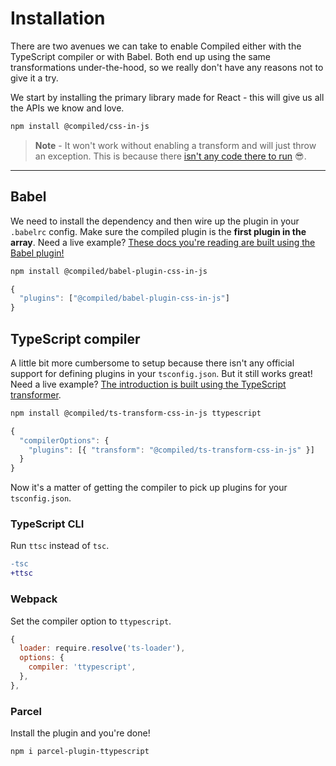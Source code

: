 # Installation

There are two avenues we can take to enable Compiled either with the TypeScript compiler or with Babel.
Both end up using the same transformations under-the-hood,
so we really don't have any reasons not to give it a try.

We start by installing the primary library made for React -
this will give us all the APIs we know and love.

```bash
npm install @compiled/css-in-js
```

> **Note** - It won't work without enabling a transform and will just throw an exception.
> This is because there [isn't any code there to run](https://github.com/atlassian-labs/compiled-css-in-js/blob/master/packages/css-in-js/src/styled/index.tsx#L26) 😎.

---

## Babel

We need to install the dependency and then wire up the plugin in your `.babelrc` config.
Make sure the compiled plugin is the **first plugin in the array**.
Need a live example?
[These docs you're reading are built using
the Babel plugin!](https://github.com/compiled/website/tree/master/packages/docs)

```bash
npm install @compiled/babel-plugin-css-in-js
```

```jsx
{
  "plugins": ["@compiled/babel-plugin-css-in-js"]
}
```

## TypeScript compiler

A little bit more cumbersome to setup because there isn't any official support for defining plugins in your `tsconfig.json`.
But it still works great!
Need a live example?
[The introduction is built using
the TypeScript transformer](https://github.com/compiled/website/tree/master/packages/introduction).

```bash
npm install @compiled/ts-transform-css-in-js ttypescript
```

```jsx
{
  "compilerOptions": {
    "plugins": [{ "transform": "@compiled/ts-transform-css-in-js" }]
  }
}
```

Now it's a matter of getting the compiler to pick up plugins for your `tsconfig.json`.

### TypeScript CLI

Run `ttsc` instead of `tsc`.

```diff
-tsc
+ttsc
```

### Webpack

Set the compiler option to `ttypescript`.

```jsx
{
  loader: require.resolve('ts-loader'),
  options: {
    compiler: 'ttypescript',
  },
},
```

### Parcel

Install the plugin and you're done!

```bash
npm i parcel-plugin-ttypescript
```
